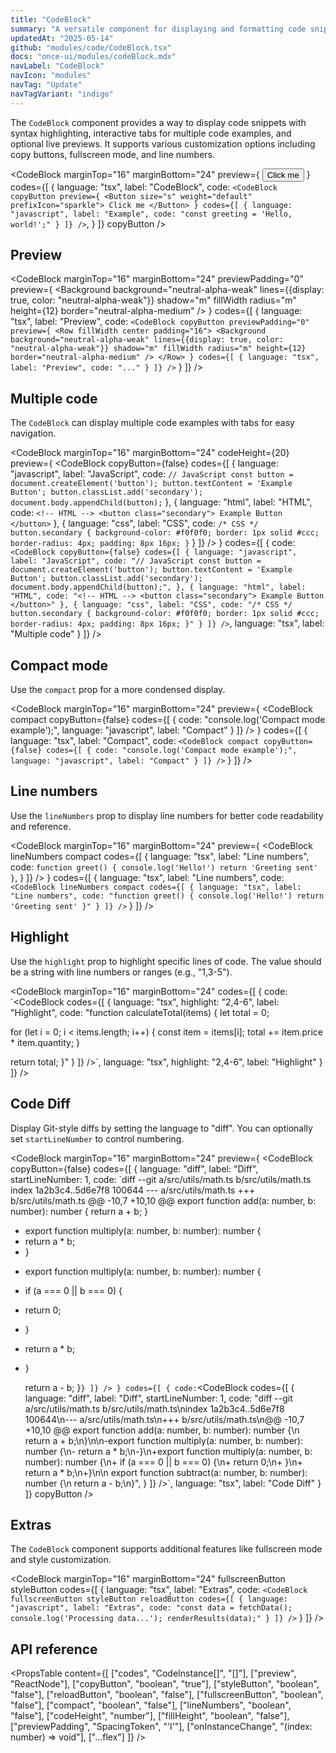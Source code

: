 ```yaml
---
title: "CodeBlock"
summary: "A versatile component for displaying and formatting code snippets with syntax highlighting, copy functionality, and interactive previews."
updatedAt: "2025-05-14"
github: "modules/code/CodeBlock.tsx"
docs: "once-ui/modules/codeBlock.mdx"
navLabel: "CodeBlock"
navIcon: "modules"
navTag: "Update"
navTagVariant: "indigo"
---
```


The `CodeBlock` component provides a way to display code snippets with syntax highlighting, interactive tabs for multiple code examples, and optional live previews. It supports various customization options including copy buttons, fullscreen mode, and line numbers.

<CodeBlock
  marginTop="16"
  marginBottom="24"
  preview={
    <Button size="s" weight="default" prefixIcon="sparkle">Click me</Button>
  }
  codes={[
    {
      language: "tsx",
      label: "CodeBlock",
      code:
`<CodeBlock
    copyButton
    preview={
      <Button size="s" weight="default" prefixIcon="sparkle">
        Click me
      </Button>
    }
    codes={[
      {
        language: "javascript",
        label: "Example",
        code: "const greeting = 'Hello, world!';"
      }
    ]}
/>`,
    }
  ]}
  copyButton
/>

## Preview

<CodeBlock
  marginTop="16"
  marginBottom="24"
	previewPadding="0"
  preview={
    <Row fillWidth center padding="16">
      <Background
        background="neutral-alpha-weak"
        lines={{display: true, color: "neutral-alpha-weak"}}
        shadow="m"
        fillWidth
        radius="m"
        height={12}
        border="neutral-alpha-medium"
      />
    </Row>
  }
	codes={[
		{
			language: "tsx",
			label: "Preview",
			code:
`<CodeBlock
		copyButton
		previewPadding="0"
		preview={
			<Row fillWidth center padding="16">
				<Background
					background="neutral-alpha-weak"
					lines={{display: true, color: "neutral-alpha-weak"}}
					shadow="m"
					fillWidth
					radius="m"
					height={12}
					border="neutral-alpha-medium"
				/>
			</Row>
		}
		codes={[
			{
				language: "tsx",
				label: "Preview",
				code: "..."
			}
		]}
/>`
		}
	]}
/>

## Multiple code

The `CodeBlock` can display multiple code examples with tabs for easy navigation.

<CodeBlock
  marginTop="16"
  marginBottom="24"
  codeHeight={20}
  preview={
    <CodeBlock
        copyButton={false}
      codes={[
        {
          language: "javascript",
          label: "JavaScript",
          code:
`// JavaScript
const button = document.createElement('button');
button.textContent = 'Example Button';
button.classList.add('secondary');
document.body.appendChild(button);`
        },
        {
          language: "html",
          label: "HTML",
          code:
`<!-- HTML -->
<button class="secondary">
    Example Button
</button>`
        },
        {
          language: "css",
          label: "CSS",
          code:
`/* CSS */
button.secondary {
    background-color: #f0f0f0;
    border: 1px solid #ccc;
    border-radius: 4px;
    padding: 8px 16px;
}`
        }
      ]}
    />
  }
  codes={[
    {
      code:
`<CodeBlock
    copyButton={false}
    codes={[
      {
        language: "javascript",
        label: "JavaScript",
        code:
"// JavaScript
const button = document.createElement('button');
button.textContent = 'Example Button';
button.classList.add('secondary');
document.body.appendChild(button);",
      },
      {
        language: "html",
        label: "HTML",
        code:
"<!-- HTML -->
<button class="secondary">
    Example Button
</button>"
    },
    {
        language: "css",
        label: "CSS",
        code:
"/* CSS */
button.secondary {
    background-color: #f0f0f0;
    border: 1px solid #ccc;
    border-radius: 4px;
    padding: 8px 16px;
}"
      }
    ]}
/>`,
      language: "tsx",
      label: "Multiple code"
    }
  ]}
/>

## Compact mode

Use the `compact` prop for a more condensed display.

<CodeBlock
  marginTop="16"
  marginBottom="24"
  preview={
    <CodeBlock
			compact
			copyButton={false}
			codes={[
				{
					code: "console.log('Compact mode example');",
					language: "javascript",
					label: "Compact"
				}
			]}
    />
  }
  codes={[
    {
      language: "tsx",
      label: "Compact",
      code:
`<CodeBlock
		compact
		copyButton={false}
		codes={[
			{
				code: "console.log('Compact mode example');",
				language: "javascript",
				label: "Compact"
			}
		]}
/>`
    }
  ]}
/>

## Line numbers

Use the `lineNumbers` prop to display line numbers for better code readability and reference.

<CodeBlock
  marginTop="16"
  marginBottom="24"
  preview={
    <CodeBlock
        lineNumbers
				compact
        codes={[
          {
            language: "tsx",
            label: "Line numbers",
            code:
`function greet() {
		console.log('Hello!')
		return 'Greeting sent'
}`,
          }
        ]}
    />
  }
  codes={[
    {
      language: "tsx",
      label: "Line numbers",
      code:
`<CodeBlock
		lineNumbers
		compact
		codes={[
    {
      language: "tsx",
      label: "Line numbers",
      code:
"function greet() {
		console.log('Hello!')
		return 'Greeting sent'
}"
    }
  ]}
/>`
    }
  ]}
/>

## Highlight

Use the `highlight` prop to highlight specific lines of code. The value should be a string with line numbers or ranges (e.g., "1,3-5").

<CodeBlock
  marginTop="16"
  marginBottom="24"
  codes={[
    {
      code:
`<CodeBlock
		codes={[
			{
				language: "tsx",
				highlight: "2,4-6",
				label: "Highlight",
				code:
"function calculateTotal(items) {
let total = 0;
	
for (let i = 0; i < items.length; i++) {
		const item = items[i];
		total += item.price * item.quantity;
}
	
return total;
}"
			}
		]}
/>`,
      language: "tsx",
      highlight: "2,4-6",
      label: "Highlight"
    }
  ]}
/>

## Code Diff

Display Git-style diffs by setting the language to "diff". You can optionally set `startLineNumber` to control numbering.

<CodeBlock
  marginTop="16"
  marginBottom="24"
  preview={
    <CodeBlock
      copyButton={false}
      codes={[
        {
          language: "diff",
          label: "Diff",
          startLineNumber: 1,
          code:
`diff --git a/src/utils/math.ts b/src/utils/math.ts
index 1a2b3c4..5d6e7f8 100644
--- a/src/utils/math.ts
+++ b/src/utils/math.ts
@@ -10,7 +10,10 @@ export function add(a: number, b: number): number {
   return a + b;
}

- export function multiply(a: number, b: number): number {
-  return a * b;
- }
+ export function multiply(a: number, b: number): number {
+  if (a === 0 || b === 0) {
+    return 0;
+  }
+  return a * b;
+ }

    return a - b;
  }`
        }
      ]}
    />
  }
  codes={[
    {
      code:
`<CodeBlock
  codes={[
    {
      language: "diff",
      label: "Diff",
      startLineNumber: 1,
      code:
"diff --git a/src/utils/math.ts b/src/utils/math.ts\nindex 1a2b3c4..5d6e7f8 100644\n--- a/src/utils/math.ts\n+++ b/src/utils/math.ts\n@@ -10,7 +10,10 @@ export function add(a: number, b: number): number {\n  return a + b;\n}\n\n-export function multiply(a: number, b: number): number {\n-  return a * b;\n-}\n+export function multiply(a: number, b: number): number {\n+  if (a === 0 || b === 0) {\n+    return 0;\n+  }\n+  return a * b;\n+}\n\n export function subtract(a: number, b: number): number {\n  return a - b;\n}",
    }
  ]}
/>`,
      language: "tsx",
      label: "Code Diff"
    }
  ]}
  copyButton
/>

## Extras

The `CodeBlock` component supports additional features like fullscreen mode and style customization.

<CodeBlock
  marginTop="16"
  marginBottom="24"
  fullscreenButton
  styleButton
  codes={[
    {
      language: "tsx",
      label: "Extras",
      code:
`<CodeBlock
		fullscreenButton
		styleButton
		reloadButton
		codes={[
			{
				language: "javascript",
				label: "Extras",
				code:
"const data = fetchData();
console.log('Processing data...');
renderResults(data);"
			}
		]}
/>`
    }
  ]}
/>

## API reference

<PropsTable
  content={[
    ["codes", "CodeInstance[]", "[]"],
    ["preview", "ReactNode"],
    ["copyButton", "boolean", "true"],
    ["styleButton", "boolean", "false"],
    ["reloadButton", "boolean", "false"],
    ["fullscreenButton", "boolean", "false"],
    ["compact", "boolean", "false"],
    ["lineNumbers", "boolean", "false"],
    ["codeHeight", "number"],
    ["fillHeight", "boolean", "false"],
    ["previewPadding", "SpacingToken", "'l'"],
    ["onInstanceChange", "(index: number) => void"],
    ["...flex"]
  ]}
/>

